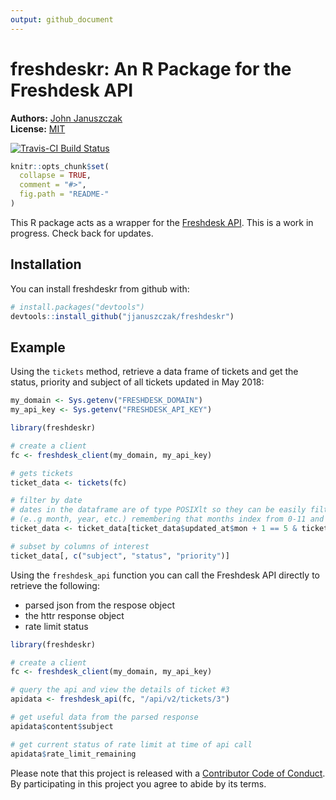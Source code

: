 ```yaml
---
output: github_document
---
```


<!-- README.md is generated from README.Rmd. Please edit that file -->

# freshdeskr: An R Package for the Freshdesk API

**Authors:** [John Januszczak](https://github.com/jjanuszczak)<br/>
**License:** [MIT](https://opensource.org/licenses/MIT)

[![Travis-CI Build Status](https://travis-ci.org/jjanuszczak/freshdeskr.svg?branch=master)](https://travis-ci.org/jjanuszczak/freshdeskr)

```r
knitr::opts_chunk$set(
  collapse = TRUE,
  comment = "#>",
  fig.path = "README-"
)
```

This R package acts as a wrapper for the [Freshdesk API](https://developers.freshdesk.com/api/). This is a work in progress. Check back for updates.

## Installation

You can install freshdeskr from github with:

```r
# install.packages("devtools")
devtools::install_github("jjanuszczak/freshdeskr")
```

## Example

Using the `tickets` method, retrieve a data frame of tickets and get the status, priority and subject of all tickets updated in May 2018:

```r
my_domain <- Sys.getenv("FRESHDESK_DOMAIN")
my_api_key <- Sys.getenv("FRESHDESK_API_KEY")
```

```r
library(freshdeskr)

# create a client
fc <- freshdesk_client(my_domain, my_api_key)

# gets tickets 
ticket_data <- tickets(fc)

# filter by date
# dates in the dataframe are of type POSIXlt so they can be easily filtered by date or time part 
# (e..g month, year, etc.) remembering that months index from 0-11 and year is years since 1900
ticket_data <- ticket_data[ticket_data$updated_at$mon + 1 == 5 & ticket_data$updated_at$year + 1900 == 2018, ]

# subset by columns of interest
ticket_data[, c("subject", "status", "priority")]
```

Using the `freshdesk_api` function you can call the Freshdesk API directly to retrieve the following:

* parsed json from the respose object
* the httr response object
* rate limit status

```r
library(freshdeskr)

# create a client
fc <- freshdesk_client(my_domain, my_api_key)

# query the api and view the details of ticket #3
apidata <- freshdesk_api(fc, "/api/v2/tickets/3")

# get useful data from the parsed response
apidata$content$subject
```

```r
# get current status of rate limit at time of api call
apidata$rate_limit_remaining
```

Please note that this project is released with a [Contributor Code of Conduct](CONDUCT.md).
By participating in this project you agree to abide by its terms.
